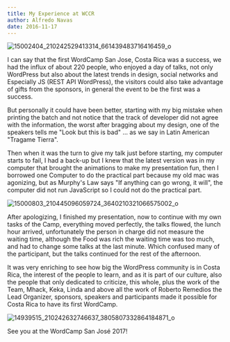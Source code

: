 ```yaml
---
title: My Experience at WCCR
author: Alfredo Navas
date: 2016-11-17
---
```


![15002404_210242529413314_661439483716416459_o](https://www.elpuas.com/wp-content/uploads/2016/11/15002404_210242529413314_661439483716416459_o.jpg)

I can say that the first WordCamp San Jose, Costa Rica was a success, we had the influx of about 220 people, who enjoyed a day of talks, not only WordPress but also about the latest trends in design, social networks and Especially JS (REST API WordPress), the visitors could also take advantage of gifts from the sponsors, in general the event to be the first was a success.

But personally it could have been better, starting with my big mistake when printing the batch and not notice that the track of developer did not agree with the information, the worst after bragging about my design, one of the speakers tells me "Look but this is bad" ... as we say in Latin American "Tragame Tierra".

Then when it was the turn to give my talk just before starting, my computer starts to fail, I had a back-up but I knew that the latest version was in my computer that brought the animations to make my presentation fun, then I borrowed one Computer to do the practical part because my old mac was agonizing, but as Murphy's Law says "If anything can go wrong, it will", the computer did not run JavaScript so I could not do the practical part.

![15000803_210445096059724_3640210321066575002_o](https://www.elpuas.com/wp-content/uploads/2016/11/15000803_210445096059724_3640210321066575002_o.jpg)

After apologizing, I finished my presentation, now to continue with my own tasks of the Camp, everything moved perfectly, the talks flowed, the lunch hour arrived, unfortunately the person in charge did not measure the waiting time, although the Food was rich the waiting time was too much, and had to change some talks at the last minute. Which confused many of the participant, but the talks continued for the rest of the afternoon.

It was very enriching to see how big the WordPress community is in Costa Rica, the interest of the people to learn, and as it is part of our culture, also the people that only dedicated to criticize, this whole, plus the work of the Team, Mhack, Keka, Linda and above all the work of Roberto Remedios the Lead Organizer, sponsors, speakers and participants made it possible for Costa Rica to have its first WordCamp.

![14939515_210242632746637_3805807332864184871_o](https://www.elpuas.com/wp-content/uploads/2016/11/14939515_210242632746637_3805807332864184871_o.jpg)

See you at the WordCamp San José 2017!
